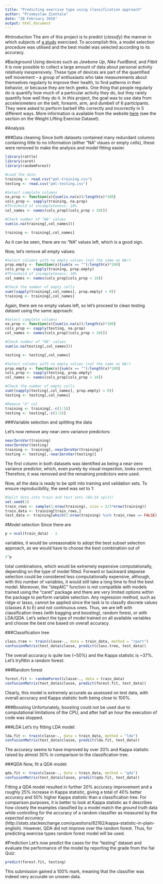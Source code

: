 ```yaml
---
title: "Predicting exercise type using classification approach"
author: "Przemyslaw Zientala"
date: "28 February 2016"
output: html_document
---
```


#Introduction
The aim of this project is to predict (*classify*) the manner in which subjects of [a study](http://groupware.les.inf.puc-rio.br/har) exercised. To accomplish this, a model selection procedure was utilised and the best model was selected according to its accuracy.

#Background
Using devices such as *Jawbone Up*, *Nike FuelBand*, and *Fitbit* it is now possible to collect a large amount of data about personal activity relatively inexpensively. These type of devices are part of the quantified self movement – a group of enthusiasts who take measurements about themselves regularly to improve their health, to find patterns in their behavior, or because they are tech geeks. One thing that people regularly do is quantify how much of a particular activity they do, but they rarely quantify how well they do it. In this project, the goal was to use data from accelerometers on the belt, forearm, arm, and dumbell of 6 participants. They were asked to perform barbell lifts correctly and incorrectly in 5 different ways. More information is available from the website [here](http://groupware.les.inf.puc-rio.br/har) (see the section on the Weight Lifting Exercise Dataset).

#Analysis

###Data cleaning
Since both datasets contained many redundant columns containing little to no information (either "NA" vlaues or empty cells), these were removed to make the analysis and model fitting easier.

```r
library(rattle)
library(caret)
library(randomForest)
```
```r
#Load the data
training <- read.csv("pml-training.csv")
testing <- read.csv("pml-testing.csv")

#Select complete columns
na.prop <- function(x){sum(is.na(x))/length(x)*100}
cols_prop <- sapply(training, na.prop)
#Threshold of incompleteness: 10%
col_names <- names(cols_prop[(cols_prop < 10)])

#Check number of "NA" values
sum(is.na(training[,col_names]))

training <- training[,col_names]
```

As it can be seen, there are no "NA" values left, which is a good sign.

Now, let's remove all empty values:
```r
#Select columns with no empty values (not the same as NA!)
prop.empty <- function(x){sum(x == "")/length(x)*100}
cols_prop <- sapply(training, prop.empty)
#Threshold of incompleteness: 10%
col_names <- names(cols_prop[cols_prop < 10])

#Check the number of empty cells
sum((sapply(training[,col_names], prop.empty) > 0))
training <- training[,col_names]
```

Again, there are no empty values left, so let's proceed to clean testing dataset using the same approach:

```r
#Select complete columns
na.prop <- function(x){sum(is.na(x))/length(x)*100}
cols_prop <- sapply(testing, na.prop)
col_names <- names(cols_prop[(cols_prop < 10)])

#Check number of "NA" values
sum(is.na(testing[,col_names]))

testing <- testing[,col_names]

#Select columns with no empty values (not the same as NA!)
prop.empty <- function(x){sum(x == "")/length(x)*100}
cols_prop <- sapply(testing, prop.empty)
col_names <- names(cols_prop[cols_prop < 10])

#Check the number of empty cells
sum((sapply(testing[,col_names], prop.empty) > 0))
testing <- testing[,col_names]

#Remove "X" col
training <- training[,-c(1:5)]
testing <- testing[,-c(1:5)]
```

###Variable selection and splitting the data

Let's now remove any near-zero variance predictors:
```r
nearZeroVar(training)
nearZeroVar(testing)
training <- training[,-nearZeroVar(training)]
testing <- testing[,-nearZeroVar(testing)]
```

The first column in both datasets was identified as being a near-zero variance predictor, which, even purely by visual inspection, looks correct. Therefore, it was removed and the remaining predictors were used.

Now, all the data is ready to be split into training and validation sets. To ensure reproducibility, the seed was set to 1:
```r
#Split data into train and test sets (66:34 split)
set.seed(1)
train_rows <- sample(1:nrow(training), size = 2/3*nrow(training))
train_data <- training[train_rows,]
test_data <- training[which(1:nrow(training) %in% train_rows == FALSE),]
```

#Model selection
Since there are
```r
p = ncol(train_data) - 1
```

variables, it would be unreasonable to adopt the best subset selection approach, as we would have to choose the best combination out of

```r
2^p
```

total combinations, which would be extremely expensive computationally, depending on the type of model fitted. Forward or backward stepwise selection could be considered less computationally expensive, although, with this number of variables, it would still take a long time to find the best model. Moreover, the "stepAIC" function is not compatible with models trained using the "caret" package and there are very limited options within the package to perform variable selection. Any regression method, such as ridge or lasso, cannot be applied since the task is to classify discrete values (classes A to E) and not continuous ones. Thus, we are left with classification trees (with bagging and boosting), random forest, or with LDA/QDA. Let's select the type of model trained on all available variables and choose the best one based on overall accuracy.

###Classification tree
```r
class.tree <- train(classe~., data = train_data, method = "rpart")
confusionMatrix(test_data$classe, predict(class.tree, test_data))
```
The overall accuracy is quite low (~50%) and the Kappa statistic is ~37%. Let's tryfittin a random forest:

###Random forest
```r
forest.fit <- randomForest(classe~., data = train_data)
confusionMatrix(test_data$classe, predict(forest.fit, test_data))
```

Clearly, this model is extremely accurate as assessed on test data, with overall accuracy and Kappa statistic both being close to 100%.

###Boosting
Unfortunately, boosting could not be used due to computational limitations of the CPU, and after half an hour the execution of code was stopped.

###LDA
Let's try fitting LDA model:

```r
lda.fit <- train(classe~., data = train_data, method = "lda")
confusionMatrix(test_data$classe, predict(lda.fit, test_data))
```

The accuracy seems to have improved by over 20% and Kappa statistic raised by almost 30% in comparison to the classification tree.

###QDA
Now, fit a QDA model:
```r
qda.fit <- train(classe~., data = train_data, method = "qda")
confusionMatrix(test_data$classe, predict(qda.fit, test_data))
```

Fitting a QDA model resulted in further 20% accuracy improvement and a roughly 25% increase in Kappa statistic, giving a total of 40% better accuracy and 50% higher Kappa statistic than a classification tree. For comparison purposes, it is better to look at Kappa statistic as it describes how closely the examples classified by a model match the *ground truth* data while controlling for the accuracy of a random classifier as measured by the *expected accuracy* (http://stats.stackexchange.com/questions/82162/kappa-statistic-in-plain-english). However, QDA did not improve over the random forest. Thus, for predicting exercise types random forest model will be used.

#Prediction
Let's now predict the cases for the "testing" dataset and evaluate the performance of the model by reporting the grade from the fial Quiz:
```r
predict(forest.fit, testing)
```

This submission gained a 100% mark, meaning that the classifier was indeed very accurate on unseen data.